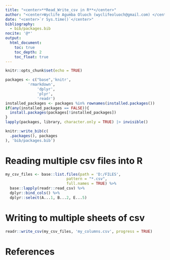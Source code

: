 ```yaml
---
title: "<center>**Read_Write_csv in R**</center>"
author: "<center>Wyclife Agumba Oluoch (wyclifeoluoch@gmail.com) </center>"
date: "<center>`r Sys.time()`</center>"
bibliography: 
  - bib/packages.bib
nocite: '@*'
output: 
  html_document:
    toc: true
    toc_depth: 2
    toc_float: true
---
```


```r
knitr::opts_chunk$set(echo = TRUE)
```


```r
packages <- c("base",'knitr',
          'rmarkdown',
              'dplyr',
              'plyr',
              'readr')
installed_packages <- packages %in% rownames(installed.packages())
if(any(installed_packages == FALSE)){
  install.packages(packages[!installed_packages])
}
lapply(packages, library, character.only = TRUE) |> invisible()
```

```r
knitr::write_bib(c(
  .packages(), packages
), 'bib/packages.bib')
```

# Reading multiple csv files into R

```r
my_csv_files <- base::list.files(path = 'D:/FILES', 
                           pattern = "*.csv", 
                           full.names = TRUE) %>% 
  base::lapply(readr::read_csv) %>% 
  dplyr::bind_cols() %>% 
  dplyr::select(A...1, B...2, E...5)
```


# Writing to multiple sheets of csv

```r
readr::write_csv(my_csv_files, 'my_columns.csv', progress = TRUE)
```


# References
